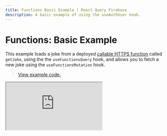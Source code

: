 ```yaml
---
title: Functions Basic Example | React Query Firebase
description: A basic example of using the useAuthUser hook.
---
```


# Functions: Basic Example

This example loads a joke from a deployed [callable HTTPS function](https://github.com/invertase/react-query-firebase/blob/main/functions/src/index.js) called `getJoke`, using the the
`useFunctionsQuery` hook, and allows you to fetch a new joke using the `useFunctionsMutation` hook.

> [View example code.](https://github.com/invertase/react-query-firebase/tree/main/examples/functions-basic)


<iframe
  src="https://codesandbox.io/embed/github/invertase/react-query-firebase/tree/main/examples/functions-basic?fontsize=14&hidenavigation=1&theme=dark"
  style={{
    width: "100%",
    height: "700px",
    border: "0",
    borderRadius: "4px",
    overflow: "hidden",
  }}
  title="invertase/react-query-firebase: functions-basic"
  allow="accelerometer; ambient-light-sensor; camera; encrypted-media; geolocation; gyroscope; hid; microphone; midi; payment; usb; vr; xr-spatial-tracking"
  sandbox="allow-forms allow-modals allow-popups allow-presentation allow-same-origin allow-scripts"
/>
